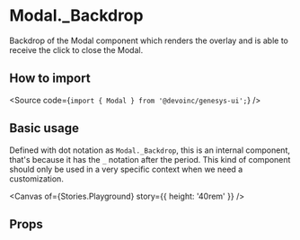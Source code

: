 

<Meta title="Components/Layout/Modal/Components/ModalBackdrop/Overview" />

# Modal.\_Backdrop

Backdrop of the Modal component which renders the overlay and is able to receive the click
to close the Modal.

## How to import

<Source code={`import { Modal } from '@devoinc/genesys-ui';`} />

## Basic usage

Defined with dot notation as `Modal._Backdrop`, this is an internal component, that's because it has the `_` notation after the period.
This kind of component should only be used in a very specific context when we need a customization.

<Canvas of={Stories.Playground} story={{ height: '40rem' }} />

## Props

<ArgTypes of={Stories} />
